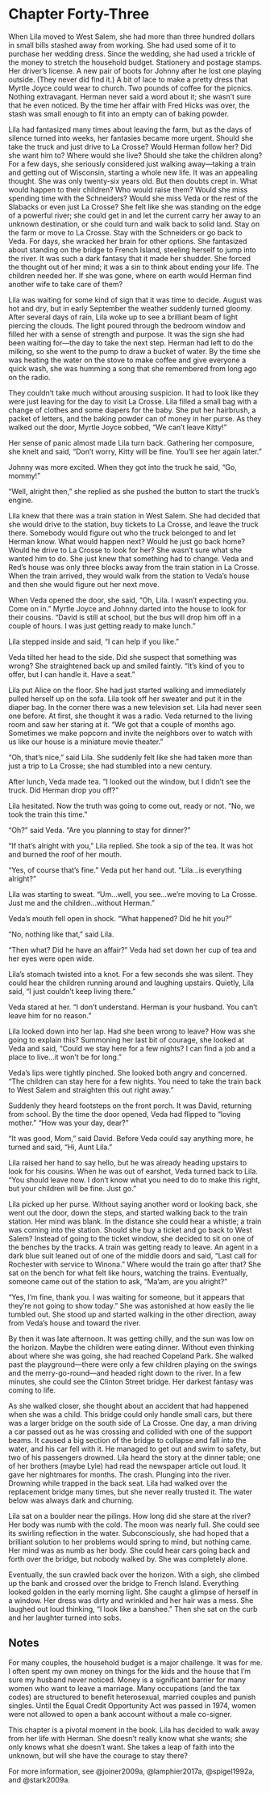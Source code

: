 # Chapter Forty-Three

When Lila moved to West Salem, she had more than three hundred dollars in small bills stashed away from working. She had used some of it to purchase her wedding dress. Since the wedding, she had used a trickle of the money to stretch the household budget. Stationery and postage stamps. Her driver's license. A new pair of boots for Johnny after he lost one playing outside. (They never did find it.) A bit of lace to make a pretty dress that Myrtle Joyce could wear to church. Two pounds of coffee for the picnics. Nothing extravagant. Herman never said a word about it; she wasn't sure that he even noticed. By the time her affair with Fred Hicks was over, the stash was small enough to fit into an empty can of baking powder.  

Lila had fantasized many times about leaving the farm, but as the days of silence turned into weeks, her fantasies became more urgent. Should she take the truck and just drive to La Crosse? Would Herman follow her? Did she want him to? Where would she live? Should she take the children along? For a few days, she seriously considered just walking away---taking a train and getting out of Wisconsin, starting a whole new life. It was an appealing thought. She was only twenty-six years old. But then doubts crept in. What would happen to their children? Who would raise them? Would she miss spending time with the Schneiders? Would she miss Veda or the rest of the Slabacks or even just La Crosse? She felt like she was standing on the edge of a powerful river; she could get in and let the current carry her away to an unknown destination, or she could turn and walk back to solid land. Stay on the farm or move to La Crosse. Stay with the Schneiders or go back to Veda. For days, she wracked her brain for other options. She fantasized about standing on the bridge to French Island, steeling herself to jump into the river. It was such a dark fantasy that it made her shudder. She forced the thought out of her mind; it was a sin to think about ending your life. The children needed her. If she was gone, where on earth would Herman find another wife to take care of them?  

Lila was waiting for some kind of sign that it was time to decide. August was hot and dry, but in early September the weather suddenly turned gloomy. After several days of rain, Lila woke up to see a brilliant beam of light piercing the clouds. The light poured through the bedroom window and filled her with a sense of strength and purpose. It was the sign she had been waiting for---the day to take the next step. Herman had left to do the milking, so she went to the pump to draw a bucket of water. By the time she was heating the water on the stove to make coffee and give everyone a quick wash, she was humming a song that she remembered from long ago on the radio.  

They couldn't take much without arousing suspicion. It had to look like they were just leaving for the day to visit La Crosse. Lila filled a small bag with a change of clothes and some diapers for the baby. She put her hairbrush, a packet of letters, and the baking powder can of money in her purse. As they walked out the door, Myrtle Joyce sobbed, "We can't leave Kitty!" 

Her sense of panic almost made Lila turn back. Gathering her composure, she knelt and said, "Don't worry, Kitty will be fine. You'll see her again later." 

Johnny was more excited. When they got into the truck he said, "Go, mommy!" 

"Well, alright then," she replied as she pushed the button to start the truck's engine.

Lila knew that there was a train station in West Salem. She had decided that she would drive to the station, buy tickets to La Crosse, and leave the truck there. Somebody would figure out who the truck belonged to and let Herman know. What would happen next? Would he just go back home? Would he drive to La Crosse to look for her? She wasn't sure what she wanted him to do. She just knew that something had to change. Veda and Red's house was only three blocks away from the train station in La Crosse. When the train arrived, they would walk from the station to Veda's house and then she would figure out her next move.  

When Veda opened the door, she said, "Oh, Lila. I wasn't expecting you. Come on in." Myrtle Joyce and Johnny darted into the house to look for their cousins. "David is still at school, but the bus will drop him off in a couple of hours. I was just getting ready to make lunch." 

Lila stepped inside and said, "I can help if you like." 

Veda tilted her head to the side. Did she suspect that something was wrong? She straightened back up and smiled faintly. "It's kind of you to offer, but I can handle it. Have a seat." 

Lila put Alice on the floor. She had just started walking and immediately pulled herself up on the sofa. Lila took off her sweater and put it in the diaper bag. In the corner there was a new television set. Lila had never seen one before. At first, she thought it was a radio. Veda returned to the living room and saw her staring at it. "We got that a couple of months ago. Sometimes we make popcorn and invite the neighbors over to watch with us like our house is a miniature movie theater." 

"Oh, that's nice," said Lila. She suddenly felt like she had taken more than just a trip to La Crosse; she had stumbled into a new century.  

After lunch, Veda made tea. "I looked out the window, but I didn't see the truck. Did Herman drop you off?" 

Lila hesitated. Now the truth was going to come out, ready or not. "No, we took the train this time." 

"Oh?" said Veda. "Are you planning to stay for dinner?" 

"If that's alright with you," Lila replied. She took a sip of the tea. It was hot and burned the roof of her mouth. 

"Yes, of course that's fine." Veda put her hand out. "Lila&hellip;is everything alright?" 

Lila was starting to sweat. "Um&hellip;well, you see&hellip;we're moving to La Crosse. Just me and the children&hellip;without Herman." 

Veda's mouth fell open in shock. "What happened? Did he hit you?" 

"No, nothing like that," said Lila. 

"Then what? Did he have an affair?" Veda had set down her cup of tea and her eyes were open wide. 

Lila's stomach twisted into a knot. For a few seconds she was silent. They could hear the children running around and laughing upstairs. Quietly, Lila said, "I just couldn't keep living there."  

Veda stared at her. "I don't understand. Herman is your husband. You can't leave him for no reason." 

Lila looked down into her lap. Had she been wrong to leave? How was she going to explain this? Summoning her last bit of courage, she looked at Veda and said, "Could we stay here for a few nights? I can find a job and a place to live&hellip;it won't be for long." 

Veda's lips were tightly pinched. She looked both angry and concerned. "The children can stay here for a few nights. You need to take the train back to West Salem and straighten this out right away."  

Suddenly they heard footsteps on the front porch. It was David, returning from school. By the time the door opened, Veda had flipped to "loving mother." "How was your day, dear?" 

"It was good, Mom," said David. Before Veda could say anything more, he turned and said, "Hi, Aunt Lila." 

Lila raised her hand to say hello, but he was already heading upstairs to look for his cousins. When he was out of earshot, Veda turned back to Lila. "You should leave now. I don't know what you need to do to make this right, but your children will be fine. Just go."  

Lila picked up her purse. Without saying another word or looking back, she went out the door, down the steps, and started walking back to the train station. Her mind was blank. In the distance she could hear a whistle; a train was coming into the station. Should she buy a ticket and go back to West Salem? Instead of going to the ticket window, she decided to sit on one of the benches by the tracks. A train was getting ready to leave. An agent in a dark blue suit leaned out of one of the middle doors and said, "Last call for Rochester with service to Winona." Where would the train go after that? She sat on the bench for what felt like hours, watching the trains. Eventually, someone came out of the station to ask, "Ma'am, are you alright?" 

"Yes, I'm fine, thank you. I was waiting for someone, but it appears that they're not going to show today." She was astonished at how easily the lie tumbled out. She stood up and started walking in the other direction, away from Veda's house and toward the river.  

By then it was late afternoon. It was getting chilly, and the sun was low on the horizon. Maybe the children were eating dinner. Without even thinking about where she was going, she had reached Copeland Park. She walked past the playground---there were only a few children playing on the swings and the merry-go-round---and headed right down to the river. In a few minutes, she could see the Clinton Street bridge. Her darkest fantasy was coming to life.  

As she walked closer, she thought about an accident that had happened when she was a child. This bridge could only handle small cars, but there was a larger bridge on the south side of La Crosse. One day, a man driving a car passed out as he was crossing and collided with one of the support beams. It caused a big section of the bridge to collapse and fall into the water, and his car fell with it. He managed to get out and swim to safety, but two of his passengers drowned. Lila heard the story at the dinner table; one of her brothers (maybe Lyle) had read the newspaper article out loud. It gave her nightmares for months. The crash. Plunging into the river. Drowning while trapped in the back seat. Lila had walked over the replacement bridge many times, but she never really trusted it. The water below was always dark and churning.  

Lila sat on a boulder near the pilings. How long did she stare at the river? Her body was numb with the cold. The moon was nearly full. She could see its swirling reflection in the water. Subconsciously, she had hoped that a brilliant solution to her problems would spring to mind, but nothing came. Her mind was as numb as her body. She could hear cars going back and forth over the bridge, but nobody walked by. She was completely alone.  

Eventually, the sun crawled back over the horizon. With a sigh, she climbed up the bank and crossed over the bridge to French Island. Everything looked golden in the early morning light. She caught a glimpse of herself in a window. Her dress was dirty and wrinkled and her hair was a mess. She laughed out loud thinking, "I look like a banshee." Then she sat on the curb and her laughter turned into sobs.  

## Notes

For many couples, the household budget is a major challenge. It was for me. I often spent my own money on things for the kids and the house that I'm sure my husband never noticed. Money is a significant barrier for many women who want to leave a marriage. Many occupations (and the tax codes) are structured to benefit heterosexual, married couples and punish singles. Until the Equal Credit Opportunity Act was passed in 1974, women were not allowed to open a bank account without a male co-signer.  

This chapter is a pivotal moment in the book. Lila has decided to walk away from her life with Herman. She doesn't really know what she wants; she only knows what she doesn't want. She takes a leap of faith into the unknown, but will she have the courage to stay there?  

For more information, see @joiner2009a, @lamphier2017a, @spigel1992a, and @stark2009a.  